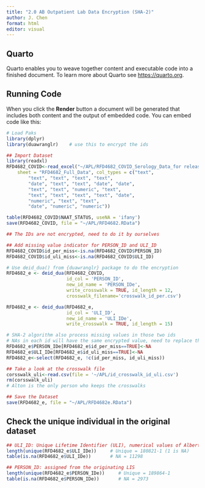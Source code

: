 ```yaml
---
title: "2.0 AB Outpatient Lab Data Encryption (SHA-2)"
author: J. Chen
format: html
editor: visual
---
```


## Quarto

Quarto enables you to weave together content and executable code into a finished document. To learn more about Quarto see <https://quarto.org>.

## Running Code

When you click the **Render** button a document will be generated that includes both content and the output of embedded code. You can embed code like this:

```r
# Load Paks
library(dplyr)
library(duawranglr)    # use this to encrypt the ids
```

```r
## Import Dataset
library(readxl)
RFD4682_COVID<-read_excel("~/APL/RFD4682_COVID_Serology_Data_for release June 2023.xlsx", 
    sheet = "RFD4682_Full_Data", col_types = c("text", 
        "text", "text", "text", "text", 
        "date", "text", "text", "date", "date", 
        "text", "text", "numeric", "text", 
        "text", "text", "text", "text", "date", 
        "numeric", "text", "text", 
        "date", "numeric", "numeric"))

table(RFD4682_COVID$NAAT_STATUS, useNA = 'ifany')
save(RFD4682_COVID, file = "~/APL/RFD4682.RData")

## The IDs are not encrypted, need to do it by ourselves

## Add missing value indicator for PERSON_ID and ULI_ID
RFD4682_COVID$id_per_miss<-is.na(RFD4682_COVID$PERSON_ID)
RFD4682_COVID$id_uli_miss<-is.na(RFD4682_COVID$ULI_ID)

# Use deid_dua() from {duawranglr} package to do the encryption
RFD4682_e <- deid_dua(RFD4682_COVID, 
                      id_col = 'PERSON_ID',
                      new_id_name = 'PERSON_IDe',
                      write_crosswalk = TRUE, id_length = 12,
                      crosswalk_filename='crosswalk_id_per.csv')

RFD4682_e <- deid_dua(RFD4682_e, 
                      id_col = 'ULI_ID',
                      new_id_name = 'ULI_IDe',
                      write_crosswalk = TRUE, id_length = 15)

# SHA-2 algorithm also process missing values in those two ids
# NAs in each id will have the same encrypted value, need to replace them with NA
RFD4682_e$PERSON_IDe[RFD4682_e$id_per_miss==TRUE]<-NA
RFD4682_e$ULI_IDe[RFD4682_e$id_uli_miss==TRUE]<-NA
RFD4682_e<-select(RFD4682_e, !c(id_per_miss, id_uli_miss))

## Take a look at the crosswalk file
corsswalk_uli<-read.csv(file = '~/APL/id_crosswalk_id_uli.csv')
rm(corsswalk_uli)
# Alton is the only person who keeps the crosswalks

## Save the Dataset
save(RFD4682_e, file = "~/APL/RFD4682e.RData")
```

## Check the unique individual in the original dataset

```r
## ULI_ID: Unique Lifetime Identifier (ULI), numerical values of Alberta PHN.
length(unique(RFD4682_e$ULI_IDe))     # Unique = 180821-1 (1 is NA)
table(is.na(RFD4682_e$ULI_IDe))       # NA = 11298

## PERSON_ID: assigned from the originating LIS
length(unique(RFD4682_e$PERSON_IDe))     # Unique = 189864-1
table(is.na(RFD4682_e$PERSON_IDe))       # NA = 2973
```

